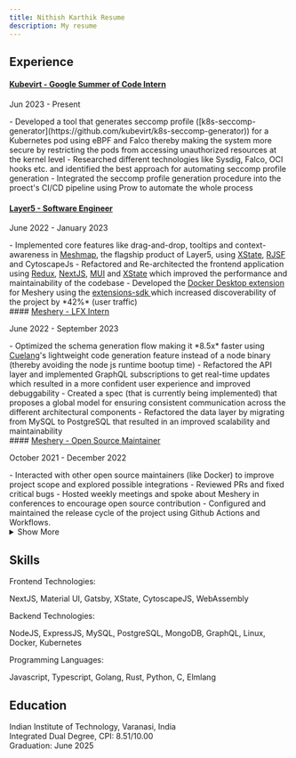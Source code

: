 ```yaml
---
title: Nithish Karthik Resume
description: My resume
---
```



<div class="flex justify-end">
<DownloadIcon />
</div>

## Experience 

#### <a class="underline" href="https://kubevirt.io" target="_blank">Kubevirt - Google Summer of Code Intern</a>
<p class="caption"> Jun 2023 - Present </p>
  - Developed a tool that generates seccomp profile ([k8s-seccomp-generator](https://github.com/kubevirt/k8s-seccomp-generator)) for a Kubernetes pod using eBPF and Falco thereby 
  making the system more secure by restricting the pods from accessing unauthorized resources at the kernel level
  - Researched different technologies like Sysdig, Falco, OCI hooks etc. and identified the best approach for automating seccomp profile generation
  - Integrated the seccomp profile generation procedure into the proect's CI/CD pipeline using Prow to automate the whole process 

<br />

#### <a class="underline" href="https://layer5.io" target="_blank">Layer5 - Software Engineer</a>
<p class="caption"> June 2022 - January 2023 </p>
  - Implemented core features like drag-and-drop, tooltips and context-awareness in <a class="underline" target="_blank" href="https://layer5.io/cloud-native-management/meshmap">Meshmap</a>, the flagship product of Layer5,
  using <a target="_blank" class="underline" href="https://xstate.js.org/">XState</a>, <a target="_blank" class="underline" href="https://rjsf-team.github.io/react-jsonschema-form/">RJSF</a> and CytoscapeJs
  - Refactored and Re-architected the frontend application using
  <a target="_blank" class="underline" href="https://redux.js.org/">Redux</a>,
  <a target="_blank" class="underline" href="https://nextjs.org/">NextJS</a>, <a class="underline" href="https://mui.com" target="_blank">MUI</a> and <a class="underline" target="_blank" href="https://xstate.js.org/">XState</a> which improved the performance and maintainability of the codebase  
  - Developed the <a class="underline" href="https://layer5.io/docker-extension-meshery" target="_blank"> Docker Desktop extension</a> for Meshery using the <a class="underline" href="https://docs.docker.com/desktop/extensions-sdk/architecture/" target="_blank"> extensions-sdk </a> which increased discoverability of the project by *42%* (user traffic)

<br />
#### <a class="underline" href="https://meshery.io/" target="_blank">Meshery - LFX Intern</a>
<p class="caption"> June 2022 - September 2023 </p>
  - Optimized the schema generation flow making it *8.5x* faster using <a class="underline" href="https://cuelang.org/" target="_blank">Cuelang</a>'s lightweight code generation feature instead of a node binary (thereby avoiding the node js runtime bootup time) 
  - Refactored the API layer and implemented GraphQL subscriptions to get real-time updates which resulted in a more confident user experience and improved debuggability
  - Created a spec (that is currently being implemented) that proposes a global model for ensuring consistent communication across the different architectural components
  - Refactored the data layer by migrating from MySQL to PostgreSQL that resulted in an improved scalability and maintainability

<br />
#### <a class="underline" href="https://github.com/meshery/meshery" target="_blank">Meshery - Open Source Maintainer</a>
<p class="caption"> October 2021 - December 2022 </p>
  - Interacted with other open source maintainers (like Docker) to improve project scope and explored possible integrations
  - Reviewed PRs and fixed critical bugs
  - Hosted weekly meetings and spoke about Meshery in conferences to encourage open source contribution
  - Configured and maintained the release cycle of the project using Github Actions and Workflows. 

<br />
<details> 
  <summary class="pointer">Show More</summary>
  
  #### MyDreamClass - Software Engineer
<p class="caption"> April 2021 - June 2021 </p>
  - Worked on building a streaming platform for educational content using AWS services like VOD, RDS, EC2, Amplify etc.

<br />
#### Kyukey Technologies - Frontend Developer
<p class="caption"> January 2021 - June 2021 </p>
  - Developed a front-end web app for dining and contact-less check-in with NextJs, REST APIs and Websockets

</details>


## Skills 

<p class="underline">Frontend Technologies:</p>

NextJS, Material UI, Gatsby, XState, CytoscapeJS, WebAssembly


<p class="underline">Backend Technologies:</p>

NodeJS, ExpressJS, MySQL, PostgreSQL, MongoDB, GraphQL, Linux, Docker, Kubernetes


<p class="underline">Programming Languages:</p>

Javascript, Typescript, Golang, Rust, Python, C, Elmlang

## Education 
Indian Institute of Technology, Varanasi, India   
Integrated Dual Degree, CPI: 8.51/10.00   
Graduation: June 2025
